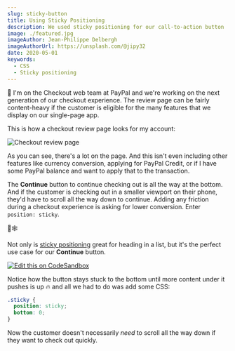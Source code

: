 ```yaml
---
slug: sticky-button
title: Using Sticky Positioning
description: We used sticky positioning for our call-to-action button
image: ./featured.jpg
imageAuthor: Jean-Philippe Delbergh
imageAuthorUrl: https://unsplash.com/@jipy32
date: 2020-05-01
keywords:
  - CSS
  - Sticky positioning
---
```


🛒 I'm on the Checkout web team at PayPal and we're working on the next generation of
our checkout experience. The review page can be fairly content-heavy if the
customer is eligible for the many features that we display on our single-page
app.

This is how a checkout review page looks for my account:

![Checkout review page](./long.png)

As you can see, there's a lot on the page. And this isn't even including other
features like currency conversion, applying for PayPal Credit, or if I have some
PayPal balance and want to apply that to the transaction.

The **Continue** button to continue checking out is all the way at the bottom. And
if the customer is checking out in a smaller viewport on their phone, they'd
have to scroll all the way down to continue. Adding any friction during a
checkout experience is asking for lower conversion. Enter `position: sticky`.

🎉🕸

Not only is [sticky
positioning](https://developer.mozilla.org/en-US/docs/Web/CSS/position#Sticky_positioning)
great for heading in a list, but it's the perfect use case for our **Continue** button.

<StickyButton />

[![Edit this on CodeSandbox](https://codesandbox.io/static/img/play-codesandbox.svg)](https://codesandbox.io/s/sticky-positioning-v7x6j?fontsize=14&hidenavigation=1&theme=dark)

Notice how the button stays stuck to the bottom until more content under it
pushes is up 🔥 and all we had to do was add some CSS:

```CSS
.sticky {
  position: sticky;
  bottom: 0;
}
```

Now the customer doesn't necessarily _need_ to scroll all the way down if they
want to check out quickly.
